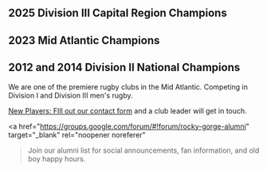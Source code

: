 
## 2025 Division III Capital Region Champions

## 2023 Mid Atlantic Champions

## 2012 and 2014 Division II National Champions

We are one of the premiere rugby clubs in the Mid Atlantic. Competing in Division I and Division III men's rugby.

[New Players: FIll out our contact form](./forms/contact) and a club leader will get in touch.

<a
  href="https://groups.google.com/forum/#!forum/rocky-gorge-alumni"
  target="_blank"
  rel="noopener noreferer"
>Join our alumni list</a> for social announcements, fan information, and old boy happy hours.

<Scores/>
